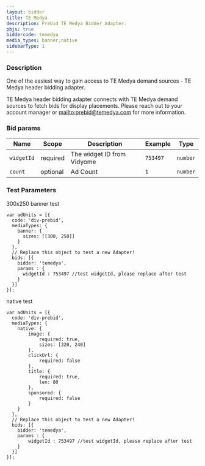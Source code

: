 ```yaml
---
layout: bidder
title: TE Medya
description: Prebid TE Medya Bidder Adapter.
pbjs: true
biddercode: temedya
media_types: banner,native
sidebarType: 1
---
```


### Description

One of the easiest way to gain access to TE Medya demand sources  - TE Medya header bidding adapter.

TE Medya header bidding adapter connects with TE Medya demand sources to fetch bids for display placements. Please reach out to your account manager or [mailto:prebid@temedya.com](prebid@temedya.com) for more information.

### Bid params

| Name         | Scope    | Description                        | Example    | Type     |
|--------------|----------|------------------------------------|------------|----------|
| `widgetId`  | required | The widget ID from Vidyome           | `753497`    | `number` |
| `count`| optional | Ad Count         | `1` | `number` |

### Test Parameters

300x250 banner test

```
var adUnits = [{
  code: 'div-prebid',
  mediaTypes: {
    banner: {
      sizes: [[300, 250]]
    }
  },
  // Replace this object to test a new Adapter!
  bids: [{
    bidder: 'temedya',
    params : {
      widgetId : 753497 //test widgetId, please replace after test
    }
  }]
}];
```

native test

```
var adUnits = [{
  code: 'div-prebid',
  mediaTypes: {
    native: {
        image: {
            required: true,
            sizes: [320, 240]
        },
        clickUrl: {
            required: false
        },
        title: {
            required: true,
            len: 80
        },
        sponsored: {
            required: false
        }
    }
  },
  // Replace this object to test a new Adapter!
  bids: [{
    bidder: 'temedya',
    params : {
        widgetId : 753497 //test widgetId, please replace after test
    }
  }]
}];
```
